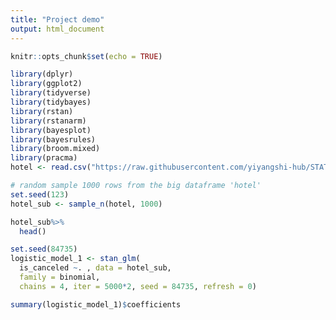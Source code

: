 ```yaml
---
title: "Project demo"
output: html_document
---
```


```r
knitr::opts_chunk$set(echo = TRUE)
```

```r
library(dplyr)
library(ggplot2)
library(tidyverse)
library(tidybayes)
library(rstan)
library(rstanarm)
library(bayesplot)
library(bayesrules)
library(broom.mixed)
library(pracma)
hotel <- read.csv("https://raw.githubusercontent.com/yiyangshi-hub/STAT454-Project/main/hotel_bookings.csv")
```

```r
# random sample 1000 rows from the big dataframe 'hotel'
set.seed(123)
hotel_sub <- sample_n(hotel, 1000)
```

```r
hotel_sub%>%
  head()
```

```r
set.seed(84735)
logistic_model_1 <- stan_glm(
  is_canceled ~. , data = hotel_sub,
  family = binomial,
  chains = 4, iter = 5000*2, seed = 84735, refresh = 0)
```

```r
summary(logistic_model_1)$coefficients
```

```r

```

